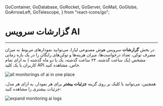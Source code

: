   GoContainer,
  GoDatabase,
  GoRocket,
  GoServer,
  GoMail,
  GoGlobe,
  GoArrowLeft,
  GoTelescope,
} from "react-icons/go";


<Layout>
<Head>
<title>مستندات گزارشات سرویس هوش مصنوعی - لیارا</title>
<meta property="og:title" content="مستندات خدمات رایانش ابری لیارا" />
<meta property="og:description" content="مستندات مربوط به آشنایی با گزارشات دریافتی از سرویس هوش مصنوعی لیارا"  />
</Head>


# گزارشات سرویس AI
<hr className="mb-2" />

در بخش **گزارشات** سرویس هوش مصنوعی لیارا، می‌توانید نمودارهای مربوط به میزان مصرف توکن، تعداد درخواست‌ها، میزان هزینه‌ها و توکن‌های رایگان را در یک بازه زمانی مشخص (یک ساعت گذشته، ۲۴ ساعت گذشته، یک یا دو ماه گذشته ) به ازای تمام کاربران یا یک کلید API خاص، مشاهده کنید.

<div className="h-2" />  
<img src="https://media.liara.ir/ai/details/all-monitorings.png" alt="all monitorings of ai in one place"/>
<div className="h-2" />  

همچنین، می‌توانید با کلیک بر روی گزینه **جزئیات بیشتر** برای هر نمودار، به ازای هر مدل، جزئیات بیشتری را مشاهده کنید:

<div className="h-2" />  
<img src="https://media.liara.ir/ai/details/expand-monitoring-logs.png" alt="expand monitoring ai logs"/>
<div className="h-2" />  

</Layout>